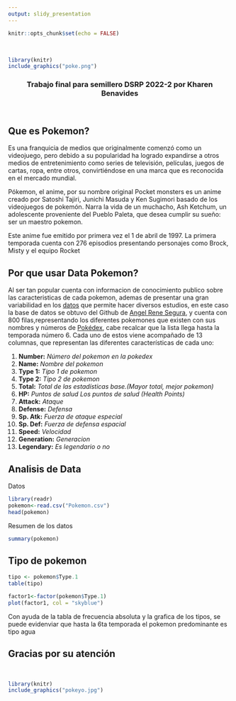 ```yaml
---
output: slidy_presentation
---
```


```r
knitr::opts_chunk$set(echo = FALSE)
```

\
```r
library(knitr)
include_graphics("poke.png")

```

<center>
<h3> Trabajo final  para semillero DSRP 2022-2 por Kharen Benavides </h3>
</center>
\

## Que es Pokemon?

Es una franquicia de medios que originalmente comenzó como un videojuego, pero debido a su popularidad ha logrado expandirse a otros medios de entretenimiento como series de televisión, películas, juegos de cartas, ropa, entre otros, convirtiéndose en una marca que es reconocida en el mercado mundial.

Pókemon, el anime, por su nombre original Pocket monsters es un anime creado por Satoshi Tajiri, Junichi Masuda y Ken Sugimori basado de los videojuegos de pokemón. Narra la vida de un muchacho, Ash Ketchum, un adolescente proveniente del Pueblo Paleta, que desea cumplir su sueño: ser un maestro pokemon.

Este anime fue emitido por primera vez el 1 de abril de 1997. La primera temporada cuenta con 276 episodios presentando personajes como Brock, Misty y el equipo Rocket

## Por que usar Data Pokemon?

Al ser tan popular cuenta con informacion de conocimiento publico sobre las caracteristicas de cada pokemon, ademas de presentar una gran variabilidad en los [datos](https://www.wikidex.net/wiki/Lista_de_Pok%C3%A9mon_con_sus_caracter%C3%ADsticas_base) que permite hacer diversos estudios, en este caso la base de datos se obtuvo del Github de [Angel Rene Segura](https://github.com/Alejandro-FB/Curso-Ciencia-Datos), y cuenta con  800 filas,representando los diferentes pokemones que existen con sus nombres y números de [Pokédex](https://www.pokemon.com/el/pokedex/), cabe recalcar que la lista llega hasta la temporada número 6. Cada uno de estos viene acompañado de 13 columnas, que representan las diferentes características de cada uno:

1. **Number:** *Número del pokemon en la pokedex*
2. **Name:** *Nombre del pokemon*
3. **Type 1:** *Tipo 1 de pokemon*
4. **Type 2:** *Tipo 2 de pokemon*
5. **Total:**  *Total de las estadísticas base.(Mayor total, mejor pokemon)* 
6. **HP:** *Puntos de salud Los puntos de salud (Health Points)*
7. **Attack:** *Ataque*
8. **Defense:** *Defensa*
9. **Sp. Atk:** *Fuerza de ataque especial*
10. **Sp. Def:** *Fuerza de defensa espacial*
11. **Speed:** *Velocidad*
12. **Generation:** *Generacion*
13. **Legendary:** *Es legendario o no*




## Analisis de Data

Datos
```r
library(readr)
pokemon<-read.csv("Pokemon.csv")
head(pokemon)
```

Resumen de los datos

```r
summary(pokemon)
```

## Tipo de pokemon

```r
tipo <- pokemon$Type.1
table(tipo)
```

```r
factor1<-factor(pokemon$Type.1)
plot(factor1, col = "skyblue")

```

Con ayuda de la tabla de frecuencia absoluta y la grafica de los tipos, se puede evidenviar que hasta la 6ta temporada el pokemon predominante es tipo agua

## Gracias por su atención

\

```r
library(knitr)
include_graphics("pokeyo.jpg")

```

\

<!---
Creditos:
1. https://estadistica-dma.ulpgc.es/estadFCM/html/Practica5-Desarrollo.html

-->

